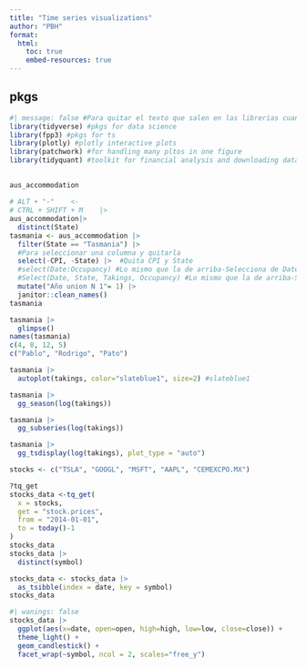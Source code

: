 ```yaml
---
title: "Time series visualizations"
author: "PBH"
format:
  html:
    toc: true
    embed-resources: true
---
```


## pkgs

```r
#| message: false #Para quitar el texto que salen en las librerias cuando lo instalas
library(tidyverse) #pkgs for data science
library(fpp3) #pkgs for ts
library(plotly) #plotly interactive plots
library(patchwork) #for handling many pltos in one figure
library(tidyquant) #toolkit for financial analysis and downloading data
```

## 

```r
aus_accommodation
```



```r

# ALT + "-"    <- 
# CTRL + SHIFT + M    |> 
aus_accommodation|>
  distinct(State)
tasmania <- aus_accommodation |> 
  filter(State == "Tasmania") |> 
  #Para seleccionar una columna y quitarla
  select(-CPI, -State) |>  #Quita CPI y State 
  #select(Date:Occupancy) #Lo mismo que la de arriba-Selecciona de Date hasta Occupancy
  #Select(Date, State, Takings, Occupancy) #Lo mismo que la de arriba-Selecciona las nombradas
  mutate("Año union N 1"= 1) |> 
  janitor::clean_names()
tasmania

tasmania |>
  glimpse()
names(tasmania)
c(4, 8, 12, 5)
c("Pablo", "Rodrigo", "Pato")
```


```r
tasmania |> 
  autoplot(takings, color="slateblue1", size=2) #slateblue1

```
```r
tasmania |>
  gg_season(log(takings))

tasmania |>
  gg_subseries(log(takings))
```


```r
tasmania |>
  gg_tsdisplay(log(takings), plot_type = "auto")
```

```r
stocks <- c("TSLA", "GOOGL", "MSFT", "AAPL", "CEMEXCPO.MX")

?tq_get
stocks_data <-tq_get(
  x = stocks,
  get = "stock.prices",
  from = "2014-01-01",
  to = today()-1
)
stocks_data
stocks_data |>
  distinct(symbol)

stocks_data <- stocks_data |>
  as_tsibble(index = date, key = symbol)
stocks_data
```

```r
#| wanings: false
stocks_data |>
  ggplot(aes(x=date, open=open, high=high, low=low, close=close)) + 
  theme_light() +
  geom_candlestick() + 
  facet_wrap(~symbol, ncol = 2, scales="free_y")
```

